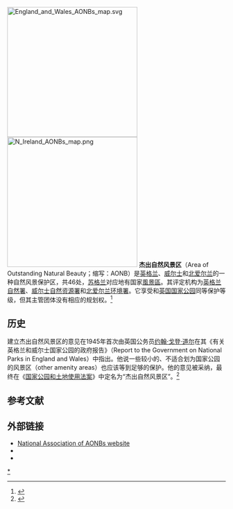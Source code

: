 [[File:England_and_Wales_AONBs_map.svg|300px]]
[[File:N_Ireland_AONBs_map.png|300px]]
'''杰出自然风景区'''（Area of Outstanding Natural Beauty；缩写：AONB）是[[英格兰|英格兰]]、[[威尔士|威尔士]]和[[北爱尔兰|北爱尔兰]]的一种自然风景保护区，共46处，[[苏格兰|苏格兰]]对应地有国家[[風景區|風景區]]。其评定机构为[[英格兰自然署|英格兰自然署]]、[[威尔士自然资源署|威尔士自然资源署]]和[[北爱尔兰环境署|北爱尔兰环境署]]。它享受和[[英国国家公园|英国国家公园]]同等保护等级，但其主管团体没有相应的规划权。<ref>{{cite web|url=http://www.naturalengland.org.uk/ourwork/conservation/designations/aonb/|title=Areas of outstanding natural beauty (AONBs): designation and management - GOV.UK|website=www.naturalengland.org.uk|accessdate=16 February 2018|archive-date=2014-09-28|archive-url=https://web.archive.org/web/20140928090619/http://www.naturalengland.org.uk/ourwork/conservation/designations/aonb/|dead-url=no}}</ref>

==历史==
建立杰出自然风景区的意见在1945年首次由英国公务员[[约翰·戈登·道尔|约翰·戈登·道尔]]在其《有关英格兰和威尔士国家公园的政府报告》（Report to the Government on National Parks in England and Wales）中指出。他说一些较小的、不适合划为国家公园的风景区（other amenity areas）也应该等到足够的保护。他的意见被采纳，最终在《[[国家公园和土地使用法案|国家公园和土地使用法案]]》中定名为“杰出自然风景区”。<ref name="AONB story">{{cite web|url=http://www.landscapesforlife.org.uk/aonb-story.html|title=NAAONB|accessdate=16 February 2018|archive-url=https://web.archive.org/web/20170829080922/http://www.landscapesforlife.org.uk/aonb-story.html|archive-date= 2017-08}}</ref>

==参考文献==
{{reflist}}

==外部链接==
* [http://www.landscapesforlife.org.uk National Association of AONBs website] {{Wayback|url=http://www.landscapesforlife.org.uk/ |date=20210216163231 }}
*{{EW charity|num=1158871 | title=National Association of Areas of Outstanding Natural Beauty}}
* {{cite web | url=https://www.gov.uk/guidance/areas-of-outstanding-natural-beauty-aonbs-designation-and-management | title=Guidance: Areas of outstanding natural beauty (AONBs): designation and management | publisher=Natural England | website=gov.uk | access-date=2020-10-20 | archive-date=2012-09-04 | archive-url=https://web.archive.org/web/20120904091047/http://www.naturalengland.org.uk/ourwork/conservation/designatedareas/aonb/default.aspx | dead-url=no }}

[[Category:杰出自然风景区|*]]